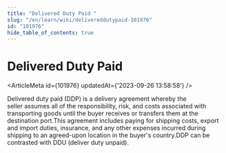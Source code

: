 ```yaml
---
title: "Delivered Duty Paid "
slug: "/en/learn/wiki/delivereddutypaid-101976"
id: "101976"
hide_table_of_contents: true
---
```



# Delivered Duty Paid 

<ArticleMeta id={101976} updatedAt={'2023-09-26 13:58:58'} />
<div className='border-solid border-b border-t-0 my-4 border-[var(--ifm-color-gray-300)]' />

Delivered duty paid (DDP) is a delivery agreement whereby the seller assumes all of the responsibility, risk, and costs associated with transporting goods until the buyer receives or transfers them at the destination port.This agreement includes paying for shipping costs, export and import duties, insurance, and any other expenses incurred during shipping to an agreed-upon location in the buyer's country.DDP can be contrasted with DDU (deliver duty unpaid).
